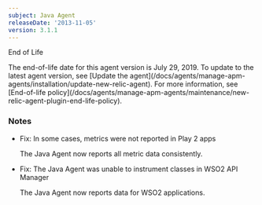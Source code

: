 ```yaml
---
subject: Java Agent
releaseDate: '2013-11-05'
version: 3.1.1
---
```


End of Life

<Callout variant="important">
  The end-of-life date for this agent version is July 29, 2019. To update to the latest agent version, see [Update the agent](/docs/agents/manage-apm-agents/installation/update-new-relic-agent). For more information, see [End-of-life policy](/docs/agents/manage-apm-agents/maintenance/new-relic-agent-plugin-end-life-policy).
</Callout>

### Notes

* Fix: In some cases, metrics were not reported in Play 2 apps

  The Java Agent now reports all metric data consistently.
* Fix: The Java Agent was unable to instrument classes in WSO2 API Manager

  The Java Agent now reports data for WSO2 applications.
